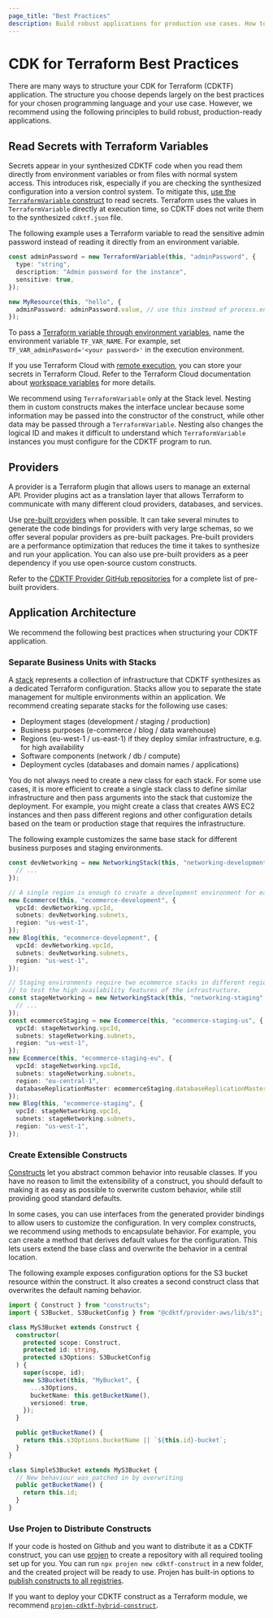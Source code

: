 ```yaml
---
page_title: "Best Practices"
description: Build robust applications for production use cases. How to manage secrets, build constructs, design stacks, and more.
---
```


# CDK for Terraform Best Practices

There are many ways to structure your CDK for Terraform (CDKTF) application. The structure you choose depends largely on the best practices for your chosen programming language and your use case. However, we recommend using the following principles to build robust, production-ready applications.

## Read Secrets with Terraform Variables

Secrets appear in your synthesized CDKTF code when you read them directly from environment variables or from files with normal system access. This introduces risk, especially if you are checking the synthesized configuration into a version control system. To mitigate this, [use the `TerraformVariable` construct](/cdktf/concepts/variables-and-outputs#input-variables) to read secrets. Terraform uses the values in `TerraformVariable` directly at execution time, so CDKTF does not write them to the synthesized `cdktf.json` file.

The following example uses a Terraform variable to read the sensitive admin password instead of reading it directly from an environment variable.

```typescript
const adminPassword = new TerraformVariable(this, "adminPassword", {
  type: "string",
  description: "Admin password for the instance",
  sensitive: true,
});

new MyResource(this, "hello", {
  adminPassword: adminPassword.value, // use this instead of process.env.ADMIN_PASSWORD
});
```

To pass a [Terraform variable through environment variables](/cli/config/environment-variables#tf_var_name), name the environment variable `TF_VAR_NAME`. For example, set `TF_VAR_adminPasword='<your password>'` in the execution environment.

If you use Terraform Cloud with [remote execution](/cloud-docs/run#remote-operations), you can store your secrets in Terraform Cloud. Refer to the Terraform Cloud documentation about [workspace variables](/cloud-docs/workspaces/variables/managing-variables#workspace-specific-variables) for more details.

We recommend using `TerraformVariable` only at the Stack level. Nesting them in custom constructs makes the interface unclear because some information may be passed into the constructor of the construct, while other data may be passed through a `TerraformVariable`. Nesting also changes the logical ID and makes it difficult to understand which `TerraformVariable` instances you must configure for the CDKTF program to run.

## Providers

A provider is a Terraform plugin that allows users to manage an external API. Provider plugins act as a translation layer that allows Terraform to communicate with many different cloud providers, databases, and services.

Use [pre-built providers](/cdktf/concepts/providers#install-pre-built-providers) when possible. It can take several minutes to generate the code bindings for providers with very large schemas, so we offer several popular providers as pre-built packages. Pre-built providers are a performance optimization that reduces the time it takes to synthesize and run your application. You can also use pre-built providers as a peer dependency if you use open-source custom constructs.

Refer to the [CDKTF Provider GitHub repositories](https://github.com/orgs/hashicorp-broken-link/repositories?q=cdktf-provider-) for a complete list of pre-built providers.

## Application Architecture

We recommend the following best practices when structuring your CDKTF application.

### Separate Business Units with Stacks

A [stack](/cdktf/concepts/stacks) represents a collection of infrastructure that CDKTF synthesizes as a dedicated Terraform configuration. Stacks allow you to separate the state management for multiple environments within an application. We recommend creating separate stacks for the following use cases:

- Deployment stages (development / staging / production)
- Business purposes (e-commerce / blog / data warehouse)
- Regions (eu-west-1 / us-east-1) if they deploy similar infrastructure, e.g. for high availability
- Software components (network / db / compute)
- Deployment cycles (databases and domain names / applications)

You do not always need to create a new class for each stack. For some use cases, it is more efficient to create a single stack class to define similar infrastructure and then pass arguments into the stack that customize the deployment. For example, you might create a class that creates AWS EC2 instances and then pass different regions and other configuration details based on the team or production stage that requires the infrastructure.

The following example customizes the same base stack for different business purposes and staging environments.

```typescript
const devNetworking = new NetworkingStack(this, "networking-development", {
  // ...
});

// A single region is enough to create a development environment for each product.
new Ecommerce(this, "ecommerce-development", {
  vpcId: devNetworking.vpcId,
  subnets: devNetworking.subnets,
  region: "us-west-1",
});
new Blog(this, "ecommerce-development", {
  vpcId: devNetworking.vpcId,
  subnets: devNetworking.subnets,
  region: "us-west-1",
});

// Staging environments require two ecommerce stacks in different regions
// to test the high availability features of the infrastructure.
const stageNetworking = new NetworkingStack(this, "networking-staging", {
  // ...
});
const ecommerceStaging = new Ecommerce(this, "ecommerce-staging-us", {
  vpcId: stageNetworking.vpcId,
  subnets: stageNetworking.subnets,
  region: "us-west-1",
});
new Ecommerce(this, "ecommerce-staging-eu", {
  vpcId: stageNetworking.vpcId,
  subnets: stageNetworking.subnets,
  region: "eu-central-1",
  databaseReplicationMaster: ecommerceStaging.databaseReplicationMaster,
});
new Blog(this, "ecommerce-staging", {
  vpcId: stageNetworking.vpcId,
  subnets: stageNetworking.subnets,
  region: "us-west-1",
});
```

### Create Extensible Constructs

[Constructs](/cdktf/concepts/constructs) let you abstract common behavior into reusable classes. If you have no reason to limit the extensibility of a construct, you should default to making it as easy as possible to overwrite custom behavior, while still providing good standard defaults.

In some cases, you can use interfaces from the generated provider bindings to allow users to customize the configuration. In very complex constructs, we recommend using methods to encapsulate behavior. For example, you can create a method that derives default values for the configuration. This lets users extend the base class and overwrite the behavior in a central location.

The following example exposes configuration options for the S3 bucket resource within the construct. It also creates a second construct class that overwrites the default naming behavior.

```typescript
import { Construct } from "constructs";
import { S3Bucket, S3BucketConfig } from "@cdktf/provider-aws/lib/s3";

class MyS3Bucket extends Construct {
  constructor(
    protected scope: Construct,
    protected id: string,
    protected s3Options: S3BucketConfig
  ) {
    super(scope, id);
    new S3Bucket(this, "MyBucket", {
      ...s3Options,
      bucketName: this.getBucketName(),
      versioned: true,
    });
  }

  public getBucketName() {
    return this.s3Options.bucketName || `${this.id}-bucket`;
  }
}

class SimpleS3Bucket extends MyS3Bucket {
  // New behaviour was patched in by overwriting
  public getBucketName() {
    return this.id;
  }
}
```

### Use Projen to Distribute Constructs

If your code is hosted on Github and you want to distribute it as a CDKTF construct, you can use [projen](https://github.com/projen/projen) to create a repository with all required tooling set up for you. You can run `npx projen new cdktf-construct` in a new folder, and the created project will be ready to use. Projen has built-in options to [publish constructs to all registries](https://github.com/projen/projen/blob/main/src/cdk/jsii-project.ts#L48).

If you want to deploy your CDKTF construct as a Terraform module, we recommend [`projen-cdktf-hybrid-construct`](https://github.com/DanielMSchmidt/projen-cdktf-hybrid-construct).
